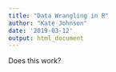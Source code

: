 ```yaml
---
title: "Data Wrangling in R"
author: "Kate Johnson"
date: '2019-03-12'
output: html_document
---
```


Does this work?